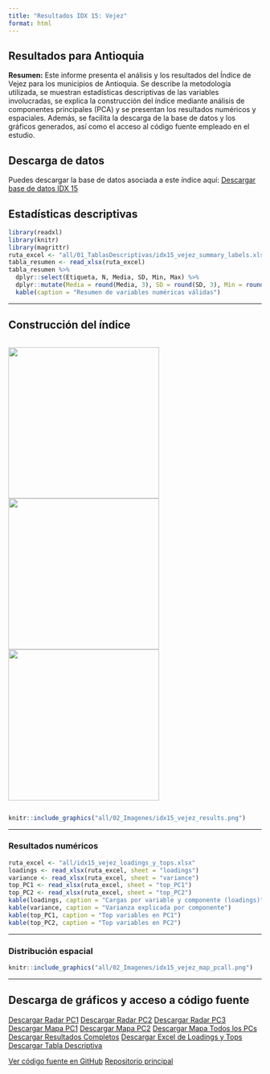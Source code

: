 ```yaml
---
title: "Resultados IDX 15: Vejez"
format: html
---
```



## Resultados para Antioquia

**Resumen:**
Este informe presenta el análisis y los resultados del Índice de Vejez para los municipios de Antioquia. Se describe la metodología utilizada, se muestran estadísticas descriptivas de las variables involucradas, se explica la construcción del índice mediante análisis de componentes principales (PCA) y se presentan los resultados numéricos y espaciales. Además, se facilita la descarga de la base de datos y los gráficos generados, así como el acceso al código fuente empleado en el estudio.

## Descarga de datos

Puedes descargar la base de datos asociada a este índice aquí:
[Descargar base de datos IDX 15](/03_DS/idx15_vejez.xlsx)

## Estadísticas descriptivas

```r
library(readxl)
library(knitr)
library(magrittr)
ruta_excel <- "all/01_TablasDescriptivas/idx15_vejez_summary_labels.xlsx"
tabla_resumen <- read_xlsx(ruta_excel)
tabla_resumen %>%
  dplyr::select(Etiqueta, N, Media, SD, Min, Max) %>%
  dplyr::mutate(Media = round(Media, 3), SD = round(SD, 3), Min = round(Min, 3), Max = round(Max, 3)) %>%
  kable(caption = "Resumen de variables numéricas válidas")
```

---

## Construcción del índice

<div style="display: flex; gap: 10px; justify-content: center; align-items: center;">
  <img src="all/idx15_vejez_radar_PC1.png" width="300px" />
  <img src="all/idx15_vejez_radar_PC2.png" width="300px" />
  <img src="all/idx15_vejez_radar_PC3.png" width="300px" />
</div>

```r
knitr::include_graphics("all/02_Imagenes/idx15_vejez_results.png")
```

---

### Resultados numéricos

```r
ruta_excel <- "all/idx15_vejez_loadings_y_tops.xlsx"
loadings <- read_xlsx(ruta_excel, sheet = "loadings")
variance <- read_xlsx(ruta_excel, sheet = "variance")
top_PC1 <- read_xlsx(ruta_excel, sheet = "top_PC1")
top_PC2 <- read_xlsx(ruta_excel, sheet = "top_PC2")
kable(loadings, caption = "Cargas por variable y componente (loadings)")
kable(variance, caption = "Varianza explicada por componente")
kable(top_PC1, caption = "Top variables en PC1")
kable(top_PC2, caption = "Top variables en PC2")
```

---

### Distribución espacial

```r
knitr::include_graphics("all/02_Imagenes/idx15_vejez_map_pcall.png")
```

---

## Descarga de gráficos y acceso a código fuente

<div class="btn-group" role="group">
  <a href="all/idx15_vejez_radar_PC1.png" class="btn btn-primary" download>Descargar Radar PC1</a>
  <a href="all/idx15_vejez_radar_PC2.png" class="btn btn-primary" download>Descargar Radar PC2</a>
  <a href="all/idx15_vejez_radar_PC3.png" class="btn btn-primary" download>Descargar Radar PC3</a>
  <a href="all/02_Imagenes/idx15_vejez_map_pc1.png" class="btn btn-info" download>Descargar Mapa PC1</a>
  <a href="all/02_Imagenes/idx15_vejez_map_pc2.png" class="btn btn-info" download>Descargar Mapa PC2</a>
  <a href="all/02_Imagenes/idx15_vejez_map_pcall.png" class="btn btn-info" download>Descargar Mapa Todos los PCs</a>
  <a href="all/02_Imagenes/idx15_vejez_results.png" class="btn btn-success" download>Descargar Resultados Completos</a>
  <a href="all/idx15_vejez_loadings_y_tops.xlsx" class="btn btn-warning" download>Descargar Excel de Loadings y Tops</a>
  <a href="all/01_TablasDescriptivas/idx15_vejez_summary_labels.xlsx" class="btn btn-warning" download>Descargar Tabla Descriptiva</a>
</div>

<div class="btn-group" role="group">
  <a href="https://github.com/jcmunozmora/pulso_antioquia/tree/main/02_Code/AUX_Functions.R" class="btn btn-dark" target="_blank">Ver código fuente en GitHub</a>
  <a href="https://github.com/jcmunozmora/pulso_antioquia" class="btn btn-dark" target="_blank">Repositorio principal</a>
</div>
